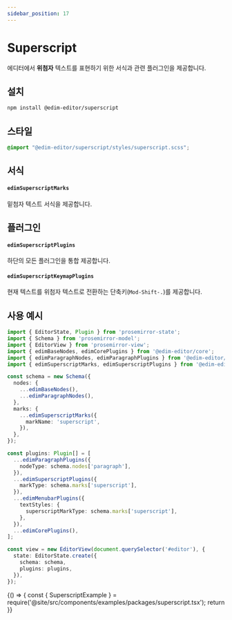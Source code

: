 ```yaml
---
sidebar_position: 17
---
```


# Superscript

에디터에서 **위첨자** 텍스트를 표현하기 위한 서식과 관련 플러그인을 제공합니다.

## 설치

```bash
npm install @edim-editor/superscript
```

## 스타일

```css title="src/index.scss"
@import "@edim-editor/superscript/styles/superscript.scss";
```

## 서식

#### `edimSuperscriptMarks`

밑첨자 텍스트 서식을 제공합니다.

## 플러그인

#### `edimSuperscriptPlugins`

하단의 모든 플러그인을 통합 제공합니다.

#### `edimSuperscriptKeymapPlugins`

현재 텍스트를 위첨자 텍스트로 전환하는 단축키(`Mod-Shift-.`)를 제공합니다.

## 사용 예시

```typescript title="src/index.ts"
import { EditorState, Plugin } from 'prosemirror-state';
import { Schema } from 'prosemirror-model';
import { EditorView } from 'prosemirror-view';
import { edimBaseNodes, edimCorePlugins } from '@edim-editor/core';
import { edimParagraphNodes, edimParagraphPlugins } from '@edim-editor/paragraph';
import { edimSuperscriptMarks, edimSuperscriptPlugins } from '@edim-editor/superscript';

const schema = new Schema({
  nodes: {
    ...edimBaseNodes(),
    ...edimParagraphNodes(),
  },
  marks: {
    ...edimSuperscriptMarks({
      markName: 'superscript',
    }),
  },
});

const plugins: Plugin[] = [
  ...edimParagraphPlugins({
    nodeType: schema.nodes['paragraph'],
  }),
  ...edimSuperscriptPlugins({
    markType: schema.marks['superscript'],
  }),
  ...edimMenubarPlugins({
    textStyles: {
      superscriptMarkType: schema.marks['superscript'],
    },
  }),
  ...edimCorePlugins(),
];

const view = new EditorView(document.querySelector('#editor'), {
  state: EditorState.create({
    schema: schema,
    plugins: plugins,
  }),
});
```

<BrowserOnly>
  {() => {
    const { SuperscriptExample } = require('@site/src/components/examples/packages/superscript.tsx');
    return <SuperscriptExample />
  }}
</BrowserOnly>

